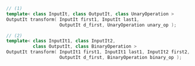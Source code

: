 ```cpp
// (1)
template< class InputIt, class OutputIt, class UnaryOperation >
OutputIt transform( InputIt first1, InputIt last1,
                    OutputIt d_first, UnaryOperation unary_op );

// (2)
template< class InputIt1, class InputIt2,
          class OutputIt, class BinaryOperation >
OutputIt transform( InputIt1 first1, InputIt1 last1, InputIt2 first2,
                    OutputIt d_first, BinaryOperation binary_op );
```
